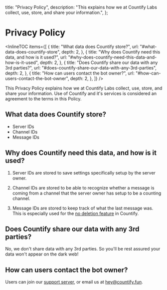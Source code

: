   title: "Privacy Policy",
  description:
    "This explains how we at Countify Labs collect, use, store, and share your information.",
};

# Privacy Policy


<InlineTOC
  items={[
    {
      title: "What data does Countify store?",
      url: "#what-data-does-countify-store",
      depth: 2,
    },
    {
      title: "Why does Countify need this data, and how is it used?",
      url: "#why-does-countify-need-this-data-and-how-is-it-used",
      depth: 2,
    },
    {
      title: "Does Countify share our data with any 3rd parties?",
      url: "#does-countify-share-our-data-with-any-3rd-parties",
      depth: 2,
    },
    {
      title: "How can users contact the bot owner?",
      url: "#how-can-users-contact-the-bot-owner",
      depth: 2,
    },
  ]}
/>

This Privacy Policy explains how we at Countify Labs collect, use, store, and share your information. Use of Countify and it's services is considered an agreement to the terms in this Policy.

## What data does Countify store?

- Server IDs
- Channel IDs
- Message IDs

## Why does Countify need this data, and how is it used?

1. Server IDs are stored to save settings specifically setup by the server owner.

2. Channel IDs are stored to be able to recognize whether a message is coming from a channel that the server owner has setup to be a counting channel.

3. Message IDs are stored to keep track of what the last message was. This is especially used for the [no deletion feature](/docs/settings/no-deletion) in Countify.

## Does Countify share our data with any 3rd parties?

No, we don't share data with any 3rd parties. So you'll be rest assured your data won't appear on the dark web!

## How can users contact the bot owner?

Users can join our [support server](/discord), or email us at [hey@countify.fun](mailto:hey@countify.fun).
